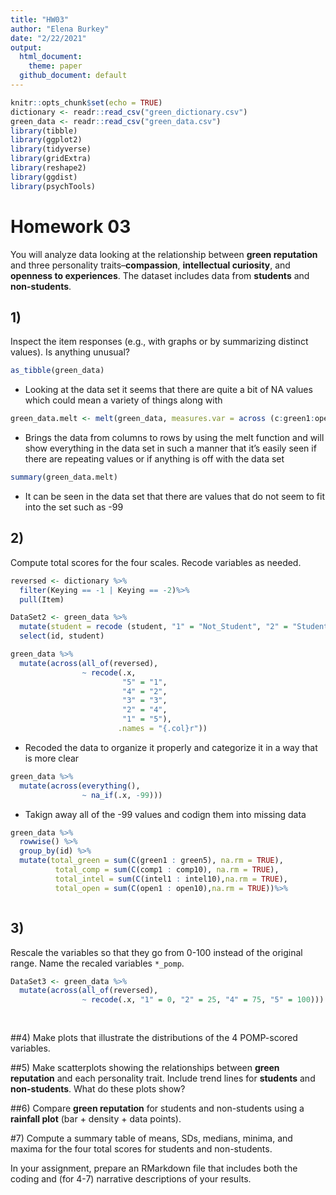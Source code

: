 ```yaml
---
title: "HW03"
author: "Elena Burkey"
date: "2/22/2021"
output: 
  html_document:
    theme: paper
  github_document: default
---
```




```r
knitr::opts_chunk$set(echo = TRUE)
dictionary <- readr::read_csv("green_dictionary.csv")
green_data <- readr::read_csv("green_data.csv")
library(tibble)
library(ggplot2)
library(tidyverse)
library(gridExtra)
library(reshape2)
library(ggdist)
library(psychTools)
```

# Homework 03

You will analyze data looking at the relationship between **green reputation** and three personality traits--**compassion**, **intellectual curiosity**, and **openness to experiences**.
The dataset includes data from **students** and **non-students**.

## 1)
Inspect the item responses (e.g., with graphs or by summarizing distinct values).     Is anything unusual?

```r
as_tibble(green_data)
```

- Looking at the data set it seems that there are quite a bit of NA values which could mean a variety of things along with 

```r
green_data.melt <- melt(green_data, measures.var = across (c:green1:open10))
```

- Brings the data from columns to rows by using the melt function and will show everything in the data set in such a manner that it's easily seen if there are repeating values or if anything is off with the data set 

```r
summary(green_data.melt)
```

- It can be seen in the data set that there are values that do not seem to fit into the set such as -99


## 2)
Compute total scores for the four scales. 
    Recode variables as needed.

```r
reversed <- dictionary %>%
  filter(Keying == -1 | Keying == -2)%>%
  pull(Item)
```

```r
DataSet2 <- green_data %>%
  mutate(student = recode (student, "1" = "Not_Student", "2" = "Student", .missing = "No_Response", .default = "Unknown")) %>%
  select(id, student)
```

```r
green_data %>%
  mutate(across(all_of(reversed), 
                ~ recode(.x, 
                         "5" = "1",
                         "4" = "2",
                         "3" = "3",
                         "2" = "4",
                         "1" = "5"), 
                        .names = "{.col}r"))
```

- Recoded the data to organize it properly and categorize it in a way that is more clear 

```r
green_data %>%
  mutate(across(everything(),
                ~ na_if(.x, -99)))
```

- Takign away all of the -99 values and codign them into missing data 

```r
green_data %>%
  rowwise() %>%
  group_by(id) %>%
  mutate(total_green = sum(C(green1 : green5), na.rm = TRUE),
          total_comp = sum(C(comp1 : comp10), na.rm = TRUE),
          total_intel = sum(C(intel1 : intel10),na.rm = TRUE),
          total_open = sum(C(open1 : open10),na.rm = TRUE))%>%
```

```r

```

 
## 3)
Rescale the variables so that they go from 0-100 instead of the original range.
     Name the recaled variables `*_pomp`.

```r
DataSet3 <- green_data %>%
  mutate(across(all_of(reversed), 
                ~ recode(.x, "1" = 0, "2" = 25, "4" = 75, "5" = 100))) %>%
  
  
```
     
##4)
Make plots that illustrate the distributions of the 4 POMP-scored variables.


##5)
Make scatterplots showing the relationships between **green reputation** and each personality trait.
     Include trend lines for **students** and **non-students**.
     What do these plots show?
     
##6)
Compare **green reputation** for students and non-students using a **rainfall plot** (bar + density + data points).
 
#7) 
Compute a summary table of means, SDs, medians, minima, and maxima for the four total scores for students and non-students.
  
In your assignment, prepare an RMarkdown file that includes both the coding and (for 4-7) narrative descriptions of your results.
